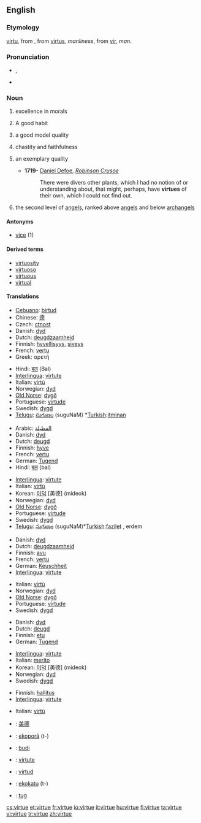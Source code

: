 ==English==

===Etymology===
{{ME.}} [[virtu]], from {{OF.}}, from {{L.}} [[virtus]], ''manliness'', from [[vir]], ''man''.

===Pronunciation===
* {{enPR|vûrʹtū|vûrʹcho̅o̅}}, {{IPA|/ˈvɝ.tju/|/ˈvɝ.ʧu/}}
* {{audio|en-us-virtue.ogg|Audio (US)}}

===Noun===
{{en-noun|s|-}}

# {{uncountable}} excellence in morals
# {{countable}} A good habit
# {{countable}} a good model quality
# {{uncountable}} chastity and faithfulness
# {{countable}} an exemplary quality
#* '''1719-''' [[w:Daniel Defoe|Daniel Defoe]], ''[[w:Robinson Crusoe|Robinson Crusoe]]''
#*: There were divers other plants, which I had no notion of or understanding about, that might, perhaps, have '''virtues''' of their own, which I could not find out.
# {{context|Christian|_|[[angelology]]|biblical tradition}} the second level of [[angel]]s, ranked above [[angel]]s and below [[archangel]]s

====Antonyms====
* [[vice]] (1)

====Derived terms====
* [[virtuosity]]
* [[virtuoso]]
* [[virtuous]]
* [[virtual]]

====Translations====
{{trans-top|excellence in morals}}
* [[Cebuano]]: [[birtud]]
* Chinese: [[德]]
* Czech: [[ctnost]] {{f}}
* Danish: [[dyd]] {{c}}
* Dutch: [[deugdzaamheid]] {{f}}
* Finnish: [[hyvellisyys]], [[siveys]]
* French: [[vertu]] {{f}}
* Greek: αρετή {{f}}
{{trans-mid}}
* Hindi: [[बल]] (Bal)
* [[Interlingua]]: [[virtute]]
* Italian: [[virtù]] {{f}}
* Norwegian: [[dyd]] {{m}}
* [[Old Norse]]: [[dygð]] {{f}}
* Portuguese: [[virtude]] {{f}}
* Swedish: [[dygd]]
* [[Telugu]]: [[సుగుణం]] (suguNaM) *[[Turkish]]:[[itminan]]
{{trans-bottom}}

{{trans-top|a good model quality}}
* Arabic: [[الفظيلة]]
* Danish: [[dyd]] {{c}}
* Dutch: [[deugd]] {{f}}
* Finnish: [[hyve]]
* French: [[vertu]] {{f}}
* German: [[Tugend]] {{f}}
* Hindi: [[बल]] (bal)
{{trans-mid}}
* [[Interlingua]]: [[virtute]]
* Italian: [[virtù]] {{f}}
* Korean: [[미덕]] [美德] (mideok)
* Norwegian: [[dyd]] {{m}}
* [[Old Norse]]: [[dygð]] {{f}}
* Portuguese: [[virtude]] {{f}}
* Swedish: [[dygd]]
* [[Telugu]]: [[సుగుణం]] (suguNaM)*[[Turkish]]:[[fazilet]] , erdem
{{trans-bottom}}

{{trans-top|chastity and faithfulness}}
* Danish: [[dyd]] {{c}}
* Dutch: [[deugdzaamheid]] {{f}}
* Finnish: [[avu]]
* French: [[vertu]] {{f}}
* German: [[Keuschheit]] {{f}}
* [[Interlingua]]: [[virtute]]
{{trans-mid}}
* Italian: [[virtù]] {{f}}
* Norwegian: [[dyd]] {{m}}
* [[Old Norse]]: [[dygð]] {{f}}
* Portuguese: [[virtude]] {{f}}
* Swedish: [[dygd]]
{{trans-bottom}}

{{trans-top|an exemplary quality}}
* Danish: [[dyd]] {{c}}
* Dutch: [[deugd]] {{f}}
* Finnish: [[etu]]
* German: [[Tugend]] {{f}}
{{trans-mid}}
* [[Interlingua]]: [[virtute]]
* Italian: [[merito]] {{m}}
* Korean: [[미덕]] [美德] (mideok)
* Norwegian: [[dyd]] {{m}}
* Swedish: [[dygd]]
{{trans-bottom}}

{{trans-top|in angelology}}
* Finnish: [[hallitus]]
* [[Interlingua]]: [[virtute]]
{{trans-mid}}
* Italian: [[virtù]] {{f}}
{{trans-bottom}}

{{checktrans}}

* {{ttbc|Chinese}}: [[美德]]
* {{ttbc|Guarani}}: [[ekoporã]] (t-)
* {{ttbc|Indonesian}}: [[budi]]
* {{ttbc|Romanian}}: [[virtute]] {{f}}
* {{ttbc|Spanish}}: [[virtud]] {{f}}
* {{ttbc|Tupinambá}}: [[ekokatu]] (t-)
* {{ttbc|Volapük}}: [[tug]]

[[cs:virtue]]
[[et:virtue]]
[[fr:virtue]]
[[io:virtue]]
[[it:virtue]]
[[hu:virtue]]
[[fi:virtue]]
[[ta:virtue]]
[[vi:virtue]]
[[tr:virtue]]
[[zh:virtue]]